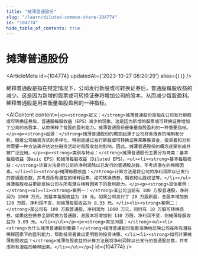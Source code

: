 ```yaml
---
title: "摊薄普通股份"
slug: "/learn/diluted-common-share-104774"
id: "104774"
hide_table_of_contents: true
---
```



# 摊薄普通股份

<ArticleMeta id={104774} updatedAt={'2023-10-27 08:20:29'} alias={`[]`} />
<div className='border-solid border-b border-t-0 my-4 border-[var(--ifm-color-gray-300)]' />

稀释普通股是指在特定情况下，公司发行新股或可转换证券后，普通股每股收益的减少。这是因为新增的股票或可转换证券将增加公司的股本，从而减少每股盈利。稀释普通股是用来衡量每股盈利的一种指标。

<AIContent content={`<p><strong>定义：</strong>摊薄普通股份是指在公司发行新股或可转换证券后，普通股每股收益（EPS）减少的现象。这是因为新增的股票或可转换证券增加了公司的总股本，从而稀释了每股的盈利能力。摊薄普通股份是衡量每股盈利的一种重要指标。</p><p><strong>起源：</strong>摊薄普通股份的概念起源于公司财务报表的编制和分析。随着公司融资方式的多样化，特别是通过发行新股或可转换证券来筹集资金，投资者和分析师需要一种方法来评估这些融资活动对每股收益的影响。因此，摊薄普通股份的概念逐渐形成并被广泛应用。</p><p><strong>类别与特点：</strong>摊薄普通股份主要分为两类：基本每股收益（Basic EPS）和摊薄每股收益（Diluted EPS）。<ul><li><strong>基本每股收益：</strong>计算方法是将公司的净利润除以已发行的普通股总数，不考虑潜在的稀释因素。</li><li><strong>摊薄每股收益：</strong>计算方法是将公司的净利润除以已发行的普通股总数，并考虑所有潜在的稀释因素，如可转换债券、期权和认股权证等。</li></ul>摊薄每股收益更能反映公司在所有潜在稀释因素下的盈利能力。</p><p><strong>具体案例：</strong><ul><li><strong>案例一：</strong>某公司当前有 100 万股普通股，净利润为 1000 万元，则基本每股收益为 10 元。如果公司发行了 20 万股新股，总股本增加到 120 万股，净利润不变，则摊薄每股收益为 8.33 元。</li><li><strong>案例二：</strong>某公司有 100 万股普通股，净利润为 1000 万元，同时有 10 万股可转换债券。如果这些债券全部转换为普通股，总股本将增加到 110 万股，净利润不变，则摊薄每股收益为 9.09 元。</li></ul></p><p><strong>常见问题：</strong><ul><li><strong>为什么摊薄普通股份重要？</strong>摊薄普通股份能更准确地反映公司在所有潜在稀释因素下的盈利能力，帮助投资者做出更明智的投资决策。</li><li><strong>如何计算摊薄每股收益？</strong>摊薄每股收益的计算方法是将净利润除以已发行的普通股总数，并考虑所有潜在的稀释因素。</li></ul></p>`} id={104774} />

